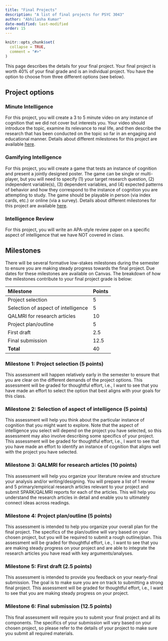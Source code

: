 ```yaml
---
title: "Final Projects"
description: "A list of final projects for PSYC 3043"
author: "Abhilasha Kumar"
date-modified: last-modified
order: 15
---
```


```r
knitr::opts_chunk$set(
  collapse = TRUE,
  comment = "#>"
)
```

This page describes the details for your final project. Your final project is worth 40% of your final grade and is an individual project. You have the option to choose from three different options (see below).

## Project options

### Minute Intelligence

For this project, you will create a 3 to 5 minute video on any instance of cognition that we did not cover but interests you. Your video should introduce the topic, examine its relevance to real life, and then describe the research that has been conducted on the topic so far in an engaging and educational manner. Details about different milestones for this project are available [here](https://docs.google.com/document/d/1WiAL1RBFt6OLRx-43awGxZacst2UJXYZ/edit?usp=share_link&ouid=114230382498081849934&rtpof=true&sd=true).

### Gamifying Intelligence

For this project, you will create a game that tests an instance of cognition and present a jointly designed poster. The game can be single or multi-player, but you will need to specify (1) your target research question, (2) independent variable(s), (3) dependent variables, and (4) expected patterns of behavior and how they correspond to the instance of cognition you are attempting to study. The game should be playable in person (via index cards, etc.) or online (via a survey). Details about different milestones for this project are available [here](https://docs.google.com/document/d/1rC8gnxmMbp9vuKWeEDv0rLzBRRlTAqnd/edit?usp=sharing&ouid=114230382498081849934&rtpof=true&sd=true).

### Intelligence Review 

For this project, you will write an APA-style review paper on a specific aspect of intelligence that we have NOT covered in class.

## Milestones 

There will be several formative low-stakes milestones during the semester to ensure you are making steady progress towards the final project. Due dates for these milestones are available on Canvas. The breakdown of how the milestones contribute to your final project grade is below:

| Milestone | Points       |
|:-------------|:------------|
| Project selection            | 5    |
| Selection of aspect of intelligence           | 5  |
| QALMRI for research articles           | 10 |
| Project plan/outline            | 5 |
| First draft           | 2.5    |
| Final submission           | 12.5 |
| **Total**           | 40 |

### Milestone 1: Project selection (5 points)

This assessment will happen relatively early in the semester to ensure that you are clear on the different demands of the project options. This assessment will be graded for thoughtful effort, i.e., I want to see that you have made an effort to select the option that best aligns with your goals for this class. 

### Milestone 2: Selection of aspect of intelligence (5 points)

This assessment will help you think about the particular instance of cognition that you might want to explore. Note that the aspect of intelligence you select will depend on the project you have selected, so this assessment may also involve describing some specifics of your project. This assessment will be graded for thoughtful effort, i.e., I want to see that you have made an effort to identify an instance of cognition that aligns well with the project you have selected. 

### Milestone 3: QALMRI for research articles (10 points)

This assessment will help you organize your literature review and structure your analysis and/or writing/designing. You will prepare a list of 1 review and 5 primary/empirical research articles relevant to your project and submit SPARK/QALMRI reports for each of the articles. This will help you understand the research articles in detail and enable you to ultimately connect ideas across readings.

### Milestone 4: Project plan/outline (5 points)

This assessment is intended to help you organize your overall plan for the final project. The specifics of the plan/outline will vary based on your chosen project, but you will be required to submit a rough outline/plan. This assessment will be graded for thoughtful effort, i.e., I want to see that you are making steady progress on your project and are able to integrate the research articles you have read with key arguments/analyses. 

### Milestone 5: First draft (2.5 points)

This assessment is intended to provide you feedback on your nearly-final submission. The goal is to make sure you are on track to submitting a strong final project. This assessment will be graded for thoughtful effort, i.e., I want to see that you are making steady progress on your project.

### Milestone 6: Final submission (12.5 points)

This final assessment will require you to submit your final project and all its components. The specifics of your submission will vary based on your chosen project, so please refer to the details of your project to make sure you submit all required materials.

